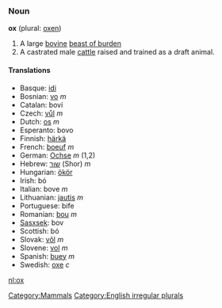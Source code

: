 ===Noun===
'''ox''' (plural: [[oxen]])

# A large [[bovine]] [[beast of burden]]
# A castrated male [[cattle]] raised and trained as a draft animal.

====Translations====
*Basque: [[idi]]
*Bosnian: [[vo]] ''m''
*Catalan: boví
*Czech: [[vůl]] ''m''
*Dutch: [[os]] ''m''
*Esperanto: bovo
*Finnish: [[härkä]]
*French: [[boeuf]] ''m''
*German: [[Ochse]] ''m'' (1,2)
*Hebrew: [[שור]] (Shor) ''m''
*Hungarian: [[ökör]]
*Irish: bó
*Italian: bove ''m''
*Lithuanian: [[jautis]] ''m''
*Portuguese: bife
*Romanian: [[bou]] ''m''
*[[Sasxsek]]: bov
*Scottish: bó
*Slovak: [[vôl]] ''m''
*Slovene: [[vol]] ''m''
*Spanish: [[buey]] ''m''
*Swedish: [[oxe]] ''c''

[[Category:Mammals]]
[[Category:English irregular plurals]]
[[nl:ox]]